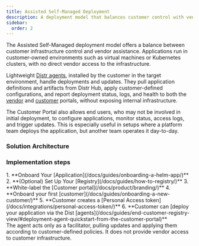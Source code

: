 ```yaml
---
title: Assisted Self-Managed Deployment
description: A deployment model that balances customer control with vendor assistance
sidebar:
  order: 2
---
```



The Assisted Self-Managed deployment model offers a balance between customer infrastructure control and vendor assistance. Applications run in customer-owned environments such as virtual machines or Kubernetes clusters, with no direct vendor access to the infrastructure.

Lightweight [Distr agents](/docs/product/agents/), installed by the customer in the target environment, handle deployments and updates. They pull application definitions and artifacts from Distr Hub, apply customer-defined configurations, and report deployment status, logs, and health to both the [vendor](/docs/product/vendor-portal/) and [customer](/docs/product/customer-portal/) portals, without exposing internal infrastructure.

The Customer Portal also allows end users, who may not be involved in initial deployment, to configure applications, monitor status, access logs, and trigger updates. This is especially useful in setups where a platform team deploys the application, but another team operates it day-to-day.


### Solution Architecture

<ThemeImage
  lightSrc="/src/assets/docs/use-cases/assisted-self-managed/assisted-self-managed-light.png"
  darkSrc="/src/assets/docs/use-cases/assisted-self-managed/assisted-self-managed-dark.png"
  alt="Assisted-Self-Managed diagram"
/>

### Implementation steps

<Steps>
  1. **Onboard Your [Application](/docs/guides/onboarding-a-helm-app/)**
  2. **(Optional) Set Up Your [Registry](/docs/guides/how-to-registry/)** 
  3. **White-label the [Customer portal](/docs/product/branding/)** 
  4. **Onboard your first [customer](/docs/guides/onboarding-a-new-customer/)** 
  5. **Customer creates a [Personal Access token](/docs/integrations/personal-access-token/)** 
  6. **Customer can [deploy your application via the Dist [agents](/docs/guides/end-customer-registry-view/#deployment-agent-quickstart-from-the-customer-portal)**
</Steps>

<Aside type="tip">
  The agent acts only as a facilitator, pulling updates and applying them
  according to customer-defined policies. It does not provide vendor access to
  customer infrastructure.
</Aside>
